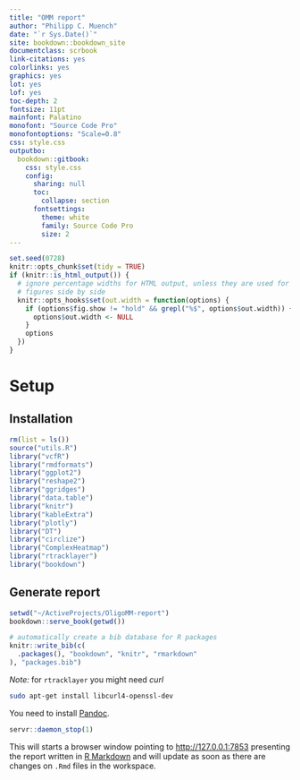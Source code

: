 ```yaml
--- 
title: "OMM report"
author: "Philipp C. Muench"
date: "`r Sys.Date()`"
site: bookdown::bookdown_site
documentclass: scrbook
link-citations: yes
colorlinks: yes
graphics: yes
lot: yes
lof: yes
toc-depth: 2
fontsize: 11pt
mainfont: Palatino
monofont: "Source Code Pro"
monofontoptions: "Scale=0.8"
css: style.css
outputbo:
  bookdown::gitbook:
    css: style.css
    config:
      sharing: null
      toc:
        collapse: section
      fontsettings:
        theme: white
        family: Source Code Pro
        size: 2
---
```


```r
set.seed(0728)
knitr::opts_chunk$set(tidy = TRUE)
if (knitr::is_html_output()) {
  # ignore percentage widths for HTML output, unless they are used for mutiple
  # figures side by side
  knitr::opts_hooks$set(out.width = function(options) {
    if (options$fig.show != "hold" && grepl("%$", options$out.width)) {
      options$out.width <- NULL
    }
    options
  })
}
```

# Setup {#Setup}

## Installation 

```r
rm(list = ls())
source("utils.R")
library("vcfR")
library("rmdformats")
library("ggplot2")
library("reshape2")
library("ggridges")
library("data.table")
library("knitr")
library("kableExtra")
library("plotly")
library("DT")
library("circlize")
library("ComplexHeatmap")
library("rtracklayer")
library("bookdown")
```

## Generate report

```r
setwd("~/ActiveProjects/OligoMM-report")
bookdown::serve_book(getwd())
```

```r
# automatically create a bib database for R packages
knitr::write_bib(c(
  .packages(), "bookdown", "knitr", "rmarkdown"
), "packages.bib")
```

_Note:_ for `rtracklayer` you might need _curl_
```bash
sudo apt-get install libcurl4-openssl-dev
```

You need to install [Pandoc](https://pandoc.org/installing.html). 




```r
servr::daemon_stop(1)
```

This will starts a browser window pointing to [http://127.0.0.1:7853](http://127.0.0.1:7853) presenting the report written in [R Markdown](https://rmarkdown.rstudio.com/) and will update as soon as there are changes on `.Rmd` files in the workspace.
